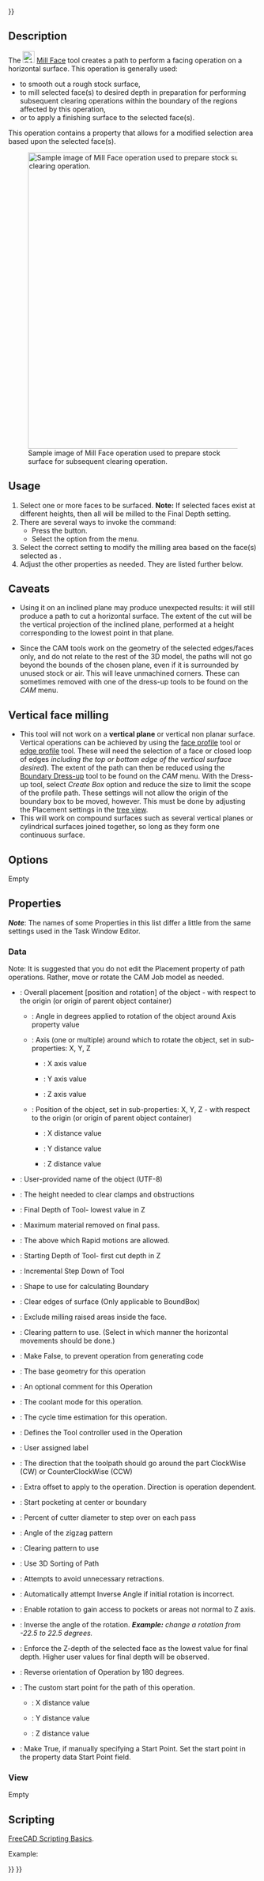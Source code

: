 <languages/>
{{UnfinishedDocu{{#translation:}}}}

<div class="mw-translate-fuzzy">
{{GuiCommand/tr
|Name/tr=Yüzeyden
|Workbenches=[[Path Workbench/tr|CNC G-Kodu]]
|MenuLocation=CNC G-Kodu → Yüzeyden
|Shortcut
|SeeAlso=
}}
</div>

{{GuiCommand
|Name=CAM MillFace
|MenuLocation=CAM → Face
|Workbenches=[[CAM_Workbench|CAM]]
}}

== Description ==

The [[Image:CAM_MillFace.svg|24px]] [[CAM_MillFace|Mill Face]] tool creates a path to perform a facing operation on a horizontal surface. This operation is generally used:
* to smooth out a rough stock surface,
* to mill selected face(s) to desired depth in preparation for performing subsequent clearing operations within the boundary of the regions affected by this operation,
* or to apply a finishing surface to the selected face(s).  
This operation contains a {{PropertyData|BoundaryShape}} property that allows for a modified selection area based upon the selected face(s).

[[Image:MillFace_Sample.png|none|600px|center|Sample image of Mill Face operation used to prepare stock surface for subsequent clearing operation.]]

== Usage ==

# Select one or more faces to be surfaced. '''Note:''' If selected faces exist at different heights, then all will be milled to the Final Depth setting.
# There are several ways to invoke the command:
#* Press the {{Button|[[Image:CAM_MillFace.svg|16px]] [[CAM_MillFace|CAM MillFace]]}} button.
#* Select the {{MenuCommand|CAM → [[Image:CAM_MillFace.svg|16px]] Face}} option from the menu.
# Select the correct {{PropertyData|BoundaryShape}} setting to modify the milling area based on the face(s) selected as {{MenuCommand|Base Geometry}}.
# Adjust the other properties as needed. They are listed further below.

== Caveats ==

*Using it on an inclined plane may produce unexpected results: it will still produce a path to cut a horizontal surface. The extent of the cut will be the vertical projection of the inclined plane, performed at a height corresponding to the lowest point in that plane. 

*Since the CAM tools work on the geometry of the selected edges/faces only, and do not relate to the rest of the 3D model, the paths will not go beyond the bounds of the chosen plane, even if it is surrounded by unused stock or air. This will leave unmachined corners. These can sometimes removed with one of the dress-up tools to be found on the ''CAM'' menu.

== Vertical face milling ==

* This tool will not work on a '''vertical plane''' or vertical non planar surface. Vertical operations can be achieved by using the [[CAM_Profile|face profile]] tool or [[CAM_Profile|edge profile]] tool. These will need the selection of a face or closed loop of edges ''including the top or bottom edge of the vertical surface desired''). The extent of the path can then be reduced using the [[CAM_DressupPathBoundary|Boundary Dress-up]] tool to be found on the ''CAM'' menu. With the Dress-up tool, select ''Create Box'' option and reduce the size to limit the scope of the profile path. These settings will not allow the origin of the boundary box to be moved, however. This must be done by adjusting the Placement settings in the [[Tree_view|tree view]]. 
* This will work on compound surfaces such as several vertical planes or cylindrical surfaces joined together, so long as they form one continuous surface. 

==Options==

Empty

==Properties==

''' ''Note'' ''': The names of some Properties in this list differ a little from the same settings used in the Task Window Editor.

===Data===

{{TitleProperty|Base}}

Note: It is suggested that you do not edit the Placement property of path operations. Rather, move or rotate the CAM Job model as needed.

* {{PropertyData|Placement}}: Overall placement [position and rotation] of the object - with respect to the origin (or origin of parent object container)
** {{PropertyData|Angle}}: Angle in degrees applied to rotation of the object around Axis property value
** {{PropertyData|Axis}}:  Axis (one or multiple) around which to rotate the object, set in sub-properties: X, Y, Z
*** {{PropertyData|X}}: X axis value
*** {{PropertyData|Y}}: Y axis value
*** {{PropertyData|Z}}: Z axis value
** {{PropertyData|Position}}: Position of the object, set in sub-properties: X, Y, Z - with respect to the origin (or origin of parent object container)
*** {{PropertyData|X}}: X distance value
*** {{PropertyData|Y}}: Y distance value
*** {{PropertyData|Z}}: Z distance value
* {{PropertyData|Label}}: User-provided name of the object (UTF-8)

{{TitleProperty|Depth}}

* {{PropertyData|Clearance Height}}: The height needed to clear clamps and obstructions
* {{PropertyData|Final Depth}}: Final Depth of Tool- lowest value in Z
* {{PropertyData|Finish Depth}}: Maximum material removed on final pass.
* {{PropertyData|Safe Height}}: The above which Rapid motions are allowed.
* {{PropertyData|Start Depth}}: Starting Depth of Tool- first cut depth in Z
* {{PropertyData|Step Down}}: Incremental Step Down of Tool

{{TitleProperty|Face}}

* {{PropertyData|BoundaryShape}}: Shape to use for calculating Boundary
* {{PropertyData|ClearEdges}}: Clear edges of surface (Only applicable to BoundBox)
* {{PropertyData|ExcludeRaisedAreas}}: Exclude milling raised areas inside the face.
* {{PropertyData|Offset Pattern}}: Clearing pattern to use. (Select in which manner the horizontal movements should be done.)

{{TitleProperty|Path}}

* {{PropertyData|Active}}: Make False, to prevent operation from generating code
* {{PropertyData|Base}}: The base geometry for this operation
* {{PropertyData|Comment}}: An optional comment for this Operation
* {{PropertyData|Coolant Mode}}: The coolant mode for this operation.
* {{PropertyData|Cycle Time}}: The cycle time estimation for this operation.
* {{PropertyData|Tool Controller}}: Defines the Tool controller used in the Operation
* {{PropertyData|User Label}}: User assigned label

{{TitleProperty|Pocket}}

* {{PropertyData|Cut Mode}}: The direction that the toolpath should go around the part ClockWise (CW) or CounterClockWise (CCW)
* {{PropertyData|Extra Offset}}: Extra offset to apply to the operation. Direction is operation dependent.
* {{PropertyData|StartAt}}: Start pocketing at center or boundary
* {{PropertyData|Step Over}}: Percent of cutter diameter to step over on each pass
* {{PropertyData|Zig Zag Angle}}: Angle of the zigzag pattern
* {{PropertyData|Offset Pattern}}: Clearing pattern to use
* {{PropertyData|Min Travel}}: Use 3D Sorting of Path
* {{PropertyData|Keep Tool Down}}: Attempts to avoid unnecessary retractions.

{{TitleProperty|Rotation}}

* {{PropertyData|Attempt Inverse Angle}}: Automatically attempt Inverse Angle if initial rotation is incorrect.
* {{PropertyData|Enable Rotation}}: Enable rotation to gain access to pockets or areas not normal to Z axis.
* {{PropertyData|Inverse Angle}}: Inverse the angle of the rotation. '' '''Example:''' change a rotation from -22.5 to 22.5 degrees.''
* {{PropertyData|Limit Depth To Face}}: Enforce the Z-depth of the selected face as the lowest value for final depth. Higher user values for final depth will be observed.
* {{PropertyData|Reverse Direction}}: Reverse orientation of Operation by 180 degrees.

{{TitleProperty|Start Point}}

* {{PropertyData|Start Point}}: The custom start point for the path of this operation.
** {{PropertyData|X}}: X distance value
** {{PropertyData|Y}}: Y distance value
** {{PropertyData|Z}}: Z distance value
* {{PropertyData|Use Start Point}}: Make True, if manually specifying a Start Point. Set the start point in the property data Start Point field.

===View===

Empty

==Scripting==

{{Emphasis|See also:}} [[FreeCAD_Scripting_Basics|FreeCAD Scripting Basics]].

Example:

{{Code|code=
#Place code example here.
}}


{{Docnav
|[[CAM_Drilling|Drilling]]
|[[CAM_Helix|Helix]]
|[[CAM_Workbench|CAM]]
|IconL=CAM_Drilling.svg
|IconR=CAM_Helix.svg
|IconC=Workbench_CAM.svg
}}

{{CAM_Tools_navi{{#translation:}}}}
{{Userdocnavi{{#translation:}}}}